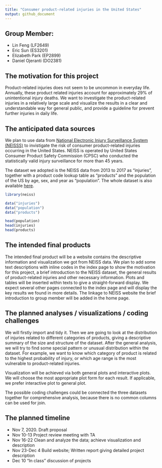 ```yaml
---
title: "Consumer product-related injuries in the United States"
output: github_document
---
```


## Group Member:

* Lin Feng (LF2649)
* Eric Sun (ES3201)
* Elizabeth Park (EP2899)
* Daniel Ojeranti (DO2381)

## The motivation for this project

Product-related injuries does not seem to be uncommon in everyday life. Annually, these product related injuries account for approximately 29% of unintentional injury deaths. We want to investigate the product-related injuries in a relatively large scale and visualize the results in a clear and understandable way for general public, and provide a guideline for prevent further injuries in daily life. 

## The anticipated data sources

We plan to use data from [National Electronic Injury Surveillance System (NEISSS)](https://www.cpsc.gov/Research--Statistics/NEISS-Injury-Data/) to invistigate the risk of consumer product-related injuries occurring in the United States. NEISS is operated by United States Consumer Product Safety Commission (CPSC) who conducted the statistically valid injury surveillance for more than 45 years. 

The dataset we adopted is the NEISS data from 2013 to 2017 as "injuries", together with a product code lookup table as "products" and the population of the US by age, sex, and year as "population". The whole dataset is also available [here](https://github.com/hadley/neiss). 
 

```r
library(neiss)
```


```r
data("injuries")
data("population")
data("products")

head(population)
head(injuries)
head(products)
```

## The intended final products

The intended final product will be a website contains the descriptive information and visualization we got from NEISS data. We plan to add some text descriptions with inline codes in the index page to show the motivation for this project, a brief introduction to the NEISS dataset, the general results of product-related injuries and other necessary information. Plots and tables will be inserted within texts to give a straight-forward display. We expect several other pages connected to the index page and will display the key results we found in more details. The linkage to NEISS website the brief introduction to group member will be added in the home page.  


## The planned analyses / visualizations / coding challenges

We will firstly import and tidy it. Then we are going to look at the distribution of injuries related to different categories of products, giving a descriptive summary of the size and structure of the dataset. After the general analysis, we will try to find some special pattern or unusual distribution within the dataset. For example, we want to know which category of product is related to the highest probability of injury, or which age range is the most vulnerable to product-related injuries.  

Visualization will be achieved via both general plots and interactive plots. We will choose the most appropriate plot form for each result. If applicable, we prefer interactive plot to general plot. 

The possible coding challenges could be connected the three datasets together for comprehensive analysis, because there is no common columns can be used for join. 


## The planned timeline

* Nov 7, 2020. 	Draft proposal
* Nov 10-13	Project review meeting with TA
* Nov 16-22	Clean and analyze the data; achieve visualization and description
* Nov 23-Dec 4	Build website; Written report giving detailed project description
* Dec 10	“In class” discussion of projects
